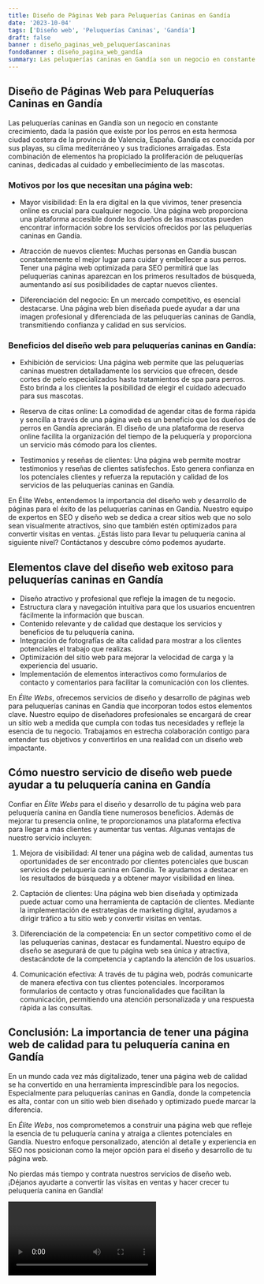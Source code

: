 ```yaml
---
title: Diseño de Páginas Web para Peluquerías Caninas en Gandía
date: '2023-10-04'
tags: ['Diseño web', 'Peluquerías Caninas', 'Gandía']
draft: false
banner : diseño_paginas_web_peluqueríascaninas
fondoBanner : diseño_pagina_web_gandía
summary: Las peluquerías caninas en Gandía son un negocio en constante crecimiento, dada la pasión que existe por los perros en esta hermosa ciudad costera de la provincia de Valencia, España. Gandía es conocida por sus playas, su clima mediterráneo y sus tradiciones arraigadas. Esta combinación de elementos ha propiciado la proliferación de peluquerías caninas, dedicadas al cuidado y embellecimiento de las mascotas.
---
```


## Diseño de Páginas Web para Peluquerías Caninas en Gandía

Las peluquerías caninas en Gandía son un negocio en constante crecimiento, dada la pasión que existe por los perros en esta hermosa ciudad costera de la provincia de Valencia, España. Gandía es conocida por sus playas, su clima mediterráneo y sus tradiciones arraigadas. Esta combinación de elementos ha propiciado la proliferación de peluquerías caninas, dedicadas al cuidado y embellecimiento de las mascotas.

### Motivos por los que necesitan una página web:

- Mayor visibilidad: En la era digital en la que vivimos, tener presencia online es crucial para cualquier negocio. Una página web proporciona una plataforma accesible donde los dueños de las mascotas pueden encontrar información sobre los servicios ofrecidos por las peluquerías caninas en Gandía.

- Atracción de nuevos clientes: Muchas personas en Gandía buscan constantemente el mejor lugar para cuidar y embellecer a sus perros. Tener una página web optimizada para SEO permitirá que las peluquerías caninas aparezcan en los primeros resultados de búsqueda, aumentando así sus posibilidades de captar nuevos clientes.

- Diferenciación del negocio: En un mercado competitivo, es esencial destacarse. Una página web bien diseñada puede ayudar a dar una imagen profesional y diferenciada de las peluquerías caninas de Gandía, transmitiendo confianza y calidad en sus servicios.

### Beneficios del diseño web para peluquerías caninas en Gandía:

- Exhibición de servicios: Una página web permite que las peluquerías caninas muestren detalladamente los servicios que ofrecen, desde cortes de pelo especializados hasta tratamientos de spa para perros. Esto brinda a los clientes la posibilidad de elegir el cuidado adecuado para sus mascotas.

- Reserva de citas online: La comodidad de agendar citas de forma rápida y sencilla a través de una página web es un beneficio que los dueños de perros en Gandía apreciarán. El diseño de una plataforma de reserva online facilita la organización del tiempo de la peluquería y proporciona un servicio más cómodo para los clientes.

- Testimonios y reseñas de clientes: Una página web permite mostrar testimonios y reseñas de clientes satisfechos. Esto genera confianza en los potenciales clientes y refuerza la reputación y calidad de los servicios de las peluquerías caninas en Gandía.

En Élite Webs, entendemos la importancia del diseño web y desarrollo de páginas para el éxito de las peluquerías caninas en Gandía. Nuestro equipo de expertos en SEO y diseño web se dedica a crear sitios web que no solo sean visualmente atractivos, sino que también estén optimizados para convertir visitas en ventas. ¿Estás listo para llevar tu peluquería canina al siguiente nivel? Contáctanos y descubre cómo podemos ayudarte.

<GifSeo />

<Cta />

## Elementos clave del diseño web exitoso para peluquerías caninas en Gandía

- Diseño atractivo y profesional que refleje la imagen de tu negocio.
- Estructura clara y navegación intuitiva para que los usuarios encuentren fácilmente la información que buscan.
- Contenido relevante y de calidad que destaque los servicios y beneficios de tu peluquería canina.
- Integración de fotografías de alta calidad para mostrar a los clientes potenciales el trabajo que realizas.
- Optimización del sitio web para mejorar la velocidad de carga y la experiencia del usuario.
- Implementación de elementos interactivos como formularios de contacto y comentarios para facilitar la comunicación con los clientes.

En *Élite Webs*, ofrecemos servicios de diseño y desarrollo de páginas web para peluquerías caninas en Gandía que incorporan todos estos elementos clave. Nuestro equipo de diseñadores profesionales se encargará de crear un sitio web a medida que cumpla con todas tus necesidades y refleje la esencia de tu negocio. Trabajamos en estrecha colaboración contigo para entender tus objetivos y convertirlos en una realidad con un diseño web impactante.

## Cómo nuestro servicio de diseño web puede ayudar a tu peluquería canina en Gandía

Confiar en *Élite Webs* para el diseño y desarrollo de tu página web para peluquería canina en Gandía tiene numerosos beneficios. Además de mejorar tu presencia online, te proporcionamos una plataforma efectiva para llegar a más clientes y aumentar tus ventas. Algunas ventajas de nuestro servicio incluyen:

1. Mejora de visibilidad: Al tener una página web de calidad, aumentas tus oportunidades de ser encontrado por clientes potenciales que buscan servicios de peluquería canina en Gandía. Te ayudamos a destacar en los resultados de búsqueda y a obtener mayor visibilidad en línea.

2. Captación de clientes: Una página web bien diseñada y optimizada puede actuar como una herramienta de captación de clientes. Mediante la implementación de estrategias de marketing digital, ayudamos a dirigir tráfico a tu sitio web y convertir visitas en ventas.

3. Diferenciación de la competencia: En un sector competitivo como el de las peluquerías caninas, destacar es fundamental. Nuestro equipo de diseño se asegurará de que tu página web sea única y atractiva, destacándote de la competencia y captando la atención de los usuarios.

4. Comunicación efectiva: A través de tu página web, podrás comunicarte de manera efectiva con tus clientes potenciales. Incorporamos formularios de contacto y otras funcionalidades que facilitan la comunicación, permitiendo una atención personalizada y una respuesta rápida a las consultas.

## Conclusión: La importancia de tener una página web de calidad para tu peluquería canina en Gandía

En un mundo cada vez más digitalizado, tener una página web de calidad se ha convertido en una herramienta imprescindible para los negocios. Especialmente para peluquerías caninas en Gandía, donde la competencia es alta, contar con un sitio web bien diseñado y optimizado puede marcar la diferencia.

En *Élite Webs*, nos comprometemos a construir una página web que refleje la esencia de tu peluquería canina y atraiga a clientes potenciales en Gandía. Nuestro enfoque personalizado, atención al detalle y experiencia en SEO nos posicionan como la mejor opción para el diseño y desarrollo de tu página web.

No pierdas más tiempo y contrata nuestros servicios de diseño web. ¡Déjanos ayudarte a convertir las visitas en ventas y hacer crecer tu peluquería canina en Gandía!

<Video />

<CtaBot job='Peluquerías Caninas' city='Gandía'/>

<Gmaps query='Gandía+españa+maps' />